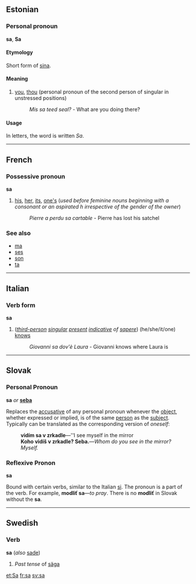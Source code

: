 ==Estonian==

===Personal pronoun===
'''sa''', '''Sa'''

====Etymology====
Short form of [[sina]].

====Meaning====
#[[you]], [[thou]] (personal pronoun of the second person of singular in unstressed positions)
#:''Mis sa teed seal?'' - What are you doing there? 

====Usage====
In letters, the word is written ''Sa''.   
----
==French==
===Possessive pronoun===
'''sa'''

#[[his]], [[her]], [[its]], [[one's]] (''used before feminine nouns beginning with a consonant or an aspirated h irrespective of the gender of the owner'')
#:''Pierre a perdu sa cartable'' - Pierre has lost his satchel

===See also===
*[[ma#French|ma]]
*[[ses#French|ses]]
*[[son#French|son]]
*[[ta#French|ta]]

----
==Italian==
===Verb form===
'''sa'''

#(''[[third-person]] [[singular]] [[present]] [[indicative]] of [[sapere]]'') (he/she/it/one) [[know]]s
#:''Giovanni sa dov'è Laura'' - Giovanni knows where Laura is

----
==Slovak==
=== Personal Pronoun ===
'''sa''' ''or'' '''[[seba#Slovak|seba]]'''

Replaces the [[accusative]] of any personal pronoun whenever the [[object]], whether expressed or implied, is of the same [[person]] as the [[subject]]. Typically can be translated as the corresponding version of ''oneself'':
:'''vidím sa v zrkadle'''&mdash;''I see myself in the mirror
:'''Koho vidíš v zrkadle? Seba.'''&mdash;''Whom do you see in the mirror? Myself.''

=== Reflexive Pronon ===
'''sa'''

Bound with certain verbs, similar to the Italian [[si#Italian|si]]. The pronoun is a part of the verb. For example, '''modliť sa'''&mdash;''to pray''. There is no '''modliť''' in Slovak without the '''sa'''.

----
==Swedish==
===Verb===
'''sa''' (''also'' [[sade]])

#''Past tense'' of [[säga]]

[[et:Sa]]
[[fr:sa]]
[[sv:sa]]